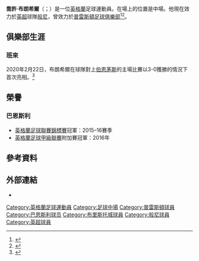 {{noteTA
|G1=Football
|G2=EPL
|G3=FAcup
|T=zh-hans:乔许·布朗希尔;zh-hk:祖殊·布朗希爾;zh-tw:喬許·布朗希爾
|1=zh-hans:乔许;zh-hk:祖殊;zh-tw:喬許;
|2=zh-hans:布朗希尔;zh-hk:布朗希爾;zh-tw:布朗希爾;
}}

{{Infobox football biography
| name               = 喬許·布朗希爾<br />Josh Brownhill
| image              = Josh Brownhill of Bristol City v Brentford.jpg
| fullname           = Joshua Brownhill<ref name="Professional retain list & free transfers 2012/13">{{Cite news |title=Professional retain list & free transfers 2012/13 |url=http://www.football-league.co.uk/staticFiles/4e/bd/0,,10794~179534,00.pdf |publisher=The Football League |format=PDF |date=18 May 2013 |page=43 |accessdate=20 October 2013 |deadurl=yes |archiveurl=https://web.archive.org/web/20140802074454/http://www.football-league.co.uk/staticFiles/4e/bd/0%2C%2C10794~179534%2C00.pdf |archivedate=2014-08-02 |df= }}</ref>
| birth_date         = {{Birth date and age|1995|12|19|df=y}}<ref name="PNEFC_YouthProfile">{{cite web |title=Academy U18s Profiles |url=http://www.pnefc.net/team/youthteam/ |accessdate=20 October 2013 |archive-date=2017-06-06 |archive-url=https://web.archive.org/web/20170606044215/http://www.pnefc.net/team/youthteam/ |dead-url=no }}</ref>
| birth_place        = [[英格蘭|英格蘭]][[沃靈頓|沃靈頓]]
| height             = {{convert|1.80|m|order=flip}}<ref>{{cite web |url=https://www.11v11.com/players/josh-brownhill-241358/ |title=Profile |accessdate=21 January 2019 |publisher=11v11 |archive-date=2019-07-26 |archive-url=https://web.archive.org/web/20190726012403/https://www.11v11.com/players/josh-brownhill-241358/ |dead-url=no }}</ref>
| position           = [[中場|中場]]
| currentclub        = [[般尼足球會|般尼]]
| clubnumber         = 8
| youthyears1        =
| youthclubs1        = Warrington Town
| youthyears2        = {{0|0000}}–2012
| youthclubs2        = [[曼聯預備隊及青訓學院|曼聯預備隊及青訓學院]]
| youthyears3        = 2012–2013
| youthclubs3        = [[普雷斯顿足球俱乐部|普雷斯頓]]
| years1             = 2013–2016
| clubs1             = [[普雷斯顿足球俱乐部|普雷斯頓]]
| caps1              = 45
| goals1             = 5
| years2             = 2016
| clubs2             = → [[巴恩斯利足球俱乐部|班士利]] (loan)
| caps2              = 22
| goals2             = 2
| years3             = 2016–2020
| clubs3             = [[布里斯托尔城足球俱乐部|布里斯托城]]
| caps3              = 145
| goals3             = 16
| years4             = 2020–
| clubs4             = [[般尼足球會|般尼]]
| caps4              = 11
| goals4             = 0
| club-update = 17:02, 21 September 2020 (UTC)
}}

'''喬許·布朗希爾'''（{{lang-en|Josh Brownhill}}；{{bd|1995年|12月19日}}）是一位[[英格蘭|英格蘭]]足球運動員。在場上的位置是中場。他現在效力於[[英超|英超]]球隊[[般尼足球會|般尼]]，曾效力於[[普雷斯頓足球俱樂部|普雷斯頓足球俱樂部]]<ref name="Warrington">{{Cite web
| title = Cup Final Woe for Warrington
| url = http://www.warringtonguardian.co.uk/sport/football/8224843.Cup_final_woe_for_Warrington/
| publisher = [[Warrington_Guardian|Warrington Guardian]]
| date = 17 June 2010
| accessdate = 20 October 2013
| archive-date = 2019-01-22
| archive-url = https://web.archive.org/web/20190122094551/https://www.warringtonguardian.co.uk/sport/football/8224843.Cup_final_woe_for_Warrington/
| dead-url = no
}}</ref><ref name="LEP_Debut">{{Cite web
| title = PNE Boss has Faith in Josh
| url = http://www.lep.co.uk/sport/national-football/pne-boss-has-faith-in-josh-1-6131226
| publisher = [[Lancashire_Evening_Post|Lancashire Evening Post]]
| date = 10 October 2013
| accessdate = 20 October 2013
| archive-url = https://web.archive.org/web/20160304073416/http://www.lep.co.uk/sport/national-football/pne-boss-has-faith-in-josh-1-6131226
| archive-date = 2016-03-04
| dead-url = yes
}}</ref>。

==俱樂部生涯==
=== 班來 ===
2020年2月22日，布朗希爾在球隊對上[[伯恩茅斯足球俱乐部|伯恩茅斯]]的主場比賽以3-0獲勝的情況下首次亮相。<ref>{{Cite web |url=https://www.bbc.co.uk/sport/football/51512520 |title="Burnely 3-0 Bournemouth" |accessdate=2020-09-23 |archive-date=2020-08-16 |archive-url=https://web.archive.org/web/20200816060437/https://www.bbc.co.uk/sport/football/51512520 |dead-url=no }}</ref>

==榮譽==
=== 巴恩斯利 ===
* [[英格蘭足球聯賽錦標賽|英格蘭足球聯賽錦標賽]]冠軍：2015–16賽季
* [[英格蘭足球甲級聯賽|英格蘭足球甲級聯賽]]附加賽冠軍：2016年

==參考資料==
{{Reflist}}

==外部連結==
*{{soccerbase|id=73078}}

{{般尼球員名單}}
{{DEFAULTSORT:Brownhill, Josh}}
[[Category:英格蘭足球運動員|Category:英格蘭足球運動員]]
[[Category:足球中場|Category:足球中場]]
[[Category:普雷斯頓球員|Category:普雷斯頓球員]]
[[Category:巴恩斯利球员|Category:巴恩斯利球员]]
[[Category:布里斯托城球員|Category:布里斯托城球員]]
[[Category:般尼球員|Category:般尼球員]]
[[Category:英超球員|Category:英超球員]]
{{Sport-bio-stub}}